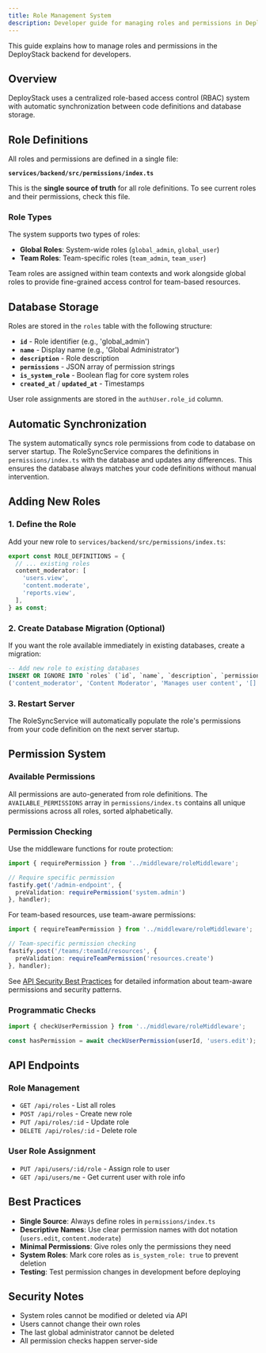 ```yaml
---
title: Role Management System
description: Developer guide for managing roles and permissions in DeployStack Backend.
---
```



This guide explains how to manage roles and permissions in the DeployStack backend for developers.

## Overview

DeployStack uses a centralized role-based access control (RBAC) system with automatic synchronization between code definitions and database storage.

## Role Definitions

All roles and permissions are defined in a single file:

**`services/backend/src/permissions/index.ts`**

This is the **single source of truth** for all role definitions. To see current roles and their permissions, check this file.

### Role Types

The system supports two types of roles:

- **Global Roles**: System-wide roles (`global_admin`, `global_user`)
- **Team Roles**: Team-specific roles (`team_admin`, `team_user`)

Team roles are assigned within team contexts and work alongside global roles to provide fine-grained access control for team-based resources.

## Database Storage

Roles are stored in the `roles` table with the following structure:

- **`id`** - Role identifier (e.g., 'global_admin')
- **`name`** - Display name (e.g., 'Global Administrator') 
- **`description`** - Role description
- **`permissions`** - JSON array of permission strings
- **`is_system_role`** - Boolean flag for core system roles
- **`created_at`** / **`updated_at`** - Timestamps

User role assignments are stored in the `authUser.role_id` column.

## Automatic Synchronization

The system automatically syncs role permissions from code to database on server startup. The RoleSyncService compares the definitions in `permissions/index.ts` with the database and updates any differences. This ensures the database always matches your code definitions without manual intervention.

## Adding New Roles

### 1. Define the Role

Add your new role to `services/backend/src/permissions/index.ts`:

```typescript
export const ROLE_DEFINITIONS = {
  // ... existing roles
  content_moderator: [
    'users.view',
    'content.moderate',
    'reports.view',
  ],
} as const;
```

### 2. Create Database Migration (Optional)

If you want the role available immediately in existing databases, create a migration:

```sql
-- Add new role to existing databases
INSERT OR IGNORE INTO `roles` (`id`, `name`, `description`, `permissions`, `is_system_role`, `created_at`, `updated_at`) VALUES 
('content_moderator', 'Content Moderator', 'Manages user content', '[]', 1, strftime('%s', 'now') * 1000, strftime('%s', 'now') * 1000);
```

### 3. Restart Server

The RoleSyncService will automatically populate the role's permissions from your code definition on the next server startup.

## Permission System

### Available Permissions

All permissions are auto-generated from role definitions. The `AVAILABLE_PERMISSIONS` array in `permissions/index.ts` contains all unique permissions across all roles, sorted alphabetically.

### Permission Checking

Use the middleware functions for route protection:

```typescript
import { requirePermission } from '../middleware/roleMiddleware';

// Require specific permission
fastify.get('/admin-endpoint', {
  preValidation: requirePermission('system.admin')
}, handler);
```

For team-based resources, use team-aware permissions:

```typescript
import { requireTeamPermission } from '../middleware/roleMiddleware';

// Team-specific permission checking
fastify.post('/teams/:teamId/resources', {
  preValidation: requireTeamPermission('resources.create')
}, handler);
```

See [API Security Best Practices](/development/backend/api/security) for detailed information about team-aware permissions and security patterns.

### Programmatic Checks

```typescript
import { checkUserPermission } from '../middleware/roleMiddleware';

const hasPermission = await checkUserPermission(userId, 'users.edit');
```

## API Endpoints

### Role Management
- `GET /api/roles` - List all roles
- `POST /api/roles` - Create new role
- `PUT /api/roles/:id` - Update role
- `DELETE /api/roles/:id` - Delete role

### User Role Assignment
- `PUT /api/users/:id/role` - Assign role to user
- `GET /api/users/me` - Get current user with role info

## Best Practices

- **Single Source**: Always define roles in `permissions/index.ts`
- **Descriptive Names**: Use clear permission names with dot notation (`users.edit`, `content.moderate`)
- **Minimal Permissions**: Give roles only the permissions they need
- **System Roles**: Mark core roles as `is_system_role: true` to prevent deletion
- **Testing**: Test permission changes in development before deploying

## Security Notes

- System roles cannot be modified or deleted via API
- Users cannot change their own roles
- The last global administrator cannot be deleted
- All permission checks happen server-side
